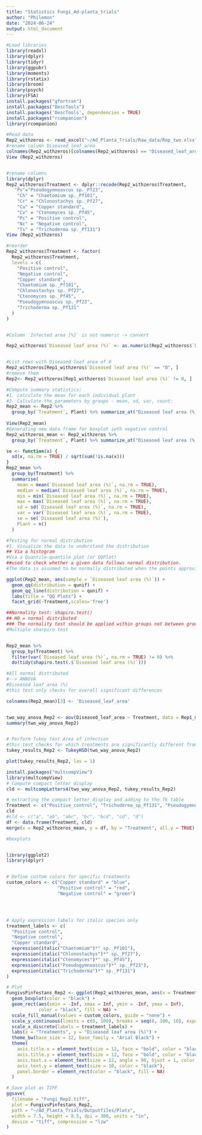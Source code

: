 ```yaml
---
title: "Statistics Fungi_Ad-planta_trials"
author: "Philemon"
date: "2024-06-24"
output: html_document
---
```

```r
#Load libraries
library(readxl)
library(dplyr)
library(tidyr)
library(ggpubr)
library(moments)
library(rstatix)
library(broom)
library(psych)
library(FSA)
install.packages("gfortran") 
install.packages("DescTools") 
install.packages('DescTools', dependencies = TRUE)
install.packages("rcompanion")
library(rcompanion)

#Read data
Rep2_withzeros <- read_excel("~/Ad_Planta_Trials/Raw_data/Rep_two.xlsx")
#rename column Diseased_leaf_area
colnames(Rep2_withzeros)[colnames(Rep2_withzeros) == "Diseased_leaf_area"] <- "Diseased leaf area (%)"
View (Rep2_withzeros)


#rename columns
library(dplyr)
Rep2_withzeros$Treatment <- dplyr::recode(Rep2_withzeros$Treatment,
   "Ps"="Pseudogymnoascus sp._Pf23",
    "Ch" = "Chaetomium sp._Pf101", 
    "Cr" = "Chlonostachys sp._Pf27",
    "Cu" = "Copper standard",
    "Cv" = "Ctenomyces sp._Pf45",
    "Pc" = "Positive control",
    "Nc" = "Negative control",
    "Ts" = "Trichoderma sp._Pf131")
View (Rep2_withzeros)

#reorder
Rep2_withzeros$Treatment <- factor(
  Rep2_withzeros$Treatment,
  levels = c(
    "Positive control",
    "Negative control",
    "Copper standard",
    "Chaetomium sp._Pf101",
    "Chlonostachys sp._Pf27",
    "Ctenomyces sp._Pf45",
    "Pseudogymnoascus sp._Pf23",
    "Trichoderma sp._Pf131"
  )
)


#Column `Infected area [%]` is not numeric -> convert

Rep2_withzeros$`Diseased leaf area (%)` <- as.numeric(Rep2_withzeros$`Diseased leaf area (%)`)


#List rows with Diseased leaf area of 0
Rep2_withzeros[Rep1_withzeros$`Diseased leaf area (%)` == "0", ]
#remove them
Rep2<- Rep2_withzeros[Rep1_withzeros$`Diseased leaf area (%)` != 0, ]
```
```r
#Compute summary statistics:
#1. calculate the mean for each individual plant
#2. Calculate the parameters by groups - mean, sd, var, count: 
Rep2_mean <- Rep2 %>%
  group_by(`Treatment`, Plant) %>% summarize_at("Diseased leaf area (%)", mean)
  
View(Rep2_mean)
#Generating new data frame for boxplot iwth negative control
Rep2_withzeros_mean <- Rep2_withzeros %>%
  group_by(`Treatment`, Plant) %>% summarize_at("Diseased leaf area (%)", mean)

```
```r
se <- function(x) {
  sd(x, na.rm = TRUE) / sqrt(sum(!is.na(x)))
}
Rep2_mean %>%
  group_by(Treatment) %>%
  summarise(
    mean = mean(`Diseased leaf area (%)`, na.rm = TRUE),
    median = median(`Diseased leaf area (%)`, na.rm = TRUE),
    min = min(`Diseased leaf area (%)`, na.rm = TRUE),
    max = max(`Diseased leaf area (%)`, na.rm = TRUE),
    sd = sd(`Diseased leaf area (%)`, na.rm = TRUE),
    var = var(`Diseased leaf area (%)`, na.rm = TRUE),
    se = se(`Diseased leaf area (%)`),
    Plant = n()
  )


```


```r
#Testing for normal distribution
#1. Visualize the data to understand the distribution
## Via a histogram
#Via a Quantile-quantile plot (or QQPlot)
##used to check whether a given data follows normal distribution.
#The data is assumed to be normally distributed when the points approximately follow the 45-degree reference line.

ggplot(Rep2_mean, aes(sample = `Diseased leaf area (%)`)) +
  geom_qq(distribution = qunif) +
  geom_qq_line(distribution = qunif) +
  labs(title = "QQ Plots") +
  facet_grid(~Treatment,scales='free')

```
```r
##Normality test: shapiro.test()
## H0 = normal distributed
### The normality test should be applied within groups not between groups.
#Multiple sharpiro test


Rep2_mean %>%
  group_by(Treatment) %>%
  filter(var(`Diseased leaf area (%)`, na.rm = TRUE) != 0) %>%
  do(tidy(shapiro.test(.$`Diseased leaf area (%)`)))

```
```r
#All normal distributed 
#--> ANNOVA
#Diseased leaf area (%)
#this test only checks for overall significant differences

colnames(Rep2_mean)[3] <- 'Diseased_leaf_area'


two_way_anova_Rep2 <- aov(Diseased_leaf_area ~ Treatment, data = Rep1_mean)
summary(two_way_anova_Rep2)


# Perform Tukey test Area of infection
#this test checks for which treatments are significantly different from each other
tukey_results_Rep2 <- TukeyHSD(two_way_anova_Rep2)

plot(tukey_results_Rep2, las = 1)

```
```r
install.packages("multcompView")
library(multcompView)
# Compute compact letter display
cld <- multcompLetters4(two_way_anova_Rep2, tukey_results_Rep2)
```
```r

# extracting the compact letter display and adding to the Tk table
Treatment <- c("Positive_control", "Trichoderma_sp_Pf131", "Pseudogymnoascus_sp_Pf23", "Chlonostachys_sp_Pf27", "Ctenomyces_sp_Pf45", "Chaetomium_sp_Pf101", "Copper_standard")
cld
#cld <- c("a", "ab", "abc", "bc", "bcd", "cd", "d")
df <- data.frame(Treatment, cld)
merge(x = Rep2_withzeros_mean, y = df, by = "Treatment", all.y = TRUE)

#boxplots


library(ggplot2)
library(dplyr)


# Define custom colors for specific treatments
custom_colors <- c("Copper standard" = "blue", 
                   "Positive control" = "red",
                   "Negative control" = "green")




# Apply expression labels for italic species only
treatment_labels <- c(
  "Positive control",
  "Negative control",
  "Copper standard",
  expression(italic("Chaetomium")*" sp._Pf101"),
  expression(italic("Chlonostachys")*" sp._Pf27"),
  expression(italic("Ctenomyces")*" sp._Pf45"),
  expression(italic("Pseudogymnoascus")*" sp._Pf23"),
  expression(italic("Trichoderma")*" sp._Pf131")
)

# Plot
FungivsPinfestans_Rep2 <- ggplot(Rep2_withzeros_mean, aes(x = Treatment, y = `Diseased leaf area (%)`, fill = Treatment)) +
  geom_boxplot(color = "black") +
  geom_rect(aes(xmin = -Inf, xmax = Inf, ymin = -Inf, ymax = Inf),
            color = "black", fill = NA) +
  scale_fill_manual(values = custom_colors, guide = "none") +
  scale_y_continuous(limits = c(0, 100), breaks = seq(0, 100, 10), expand = c(0, 0)) +
  scale_x_discrete(labels = treatment_labels) +
  labs(x = "Treatments", y = "Diseased leaf area (%)") +
  theme_bw(base_size = 12, base_family = "Arial Black") +
  theme(
    axis.title.x = element_text(size = 12, face = "bold", color = "black"),
    axis.title.y = element_text(size = 12, face = "bold", color = "black"),
    axis.text.x = element_text(size = 12, angle = 90, hjust = 1, color = "black"),
    axis.text.y = element_text(size = 10, color = "black"),
    panel.border = element_rect(color = "black", fill = NA)
  )

# Save plot as TIFF
ggsave(
  filename = "Fungi_Rep2.tiff",
  plot = FungivsPinfestans_Rep2,
  path = "~/Ad_Planta_Trials/Outputfiles/Plots",
  width = 7.5, height = 8.5, dpi = 300, units = "in",
  device = "tiff", compression = "lzw"
)

```








